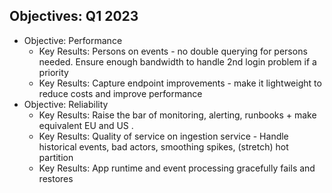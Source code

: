## Objectives: Q1 2023

- Objective: Performance
    - Key Results: Persons on events - no double querying for persons needed. Ensure enough bandwidth to handle 2nd login problem if a priority
    - Key Results: Capture endpoint improvements - make it lightweight to reduce costs and improve performance
- Objective: Reliability
    - Key Results: Raise the bar of monitoring, alerting, runbooks + make equivalent EU and US .
    - Key Results: Quality of service on ingestion service - Handle historical events, bad actors, smoothing spikes, (stretch) hot partition
    - Key Results: App runtime and event processing gracefully fails and restores
